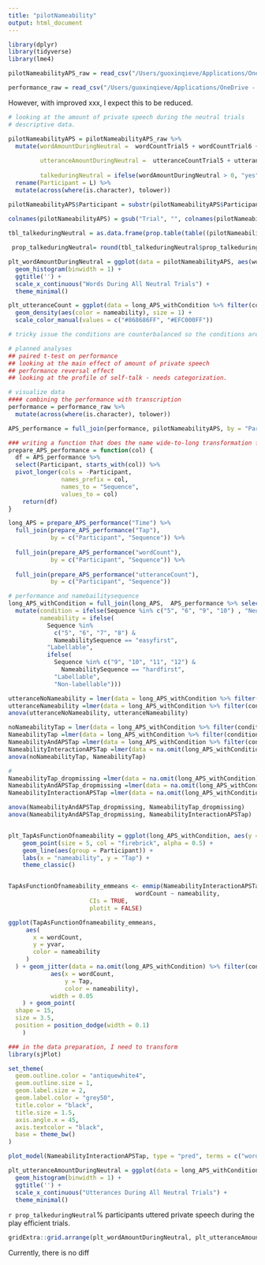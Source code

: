 ```yaml
---
title: "pilotNameability"
output: html_document
---
```


```r
library(dplyr)
library(tidyverse)
library(lme4)

pilotNameabilityAPS_raw = read_csv("/Users/guoxinqieve/Applications/OneDrive - UC San Diego/Spring2022_nameability_pilot transcription/processed_everyone/wordUtteranceCountEveryone_nameability_pilot.csv")

performance_raw = read_csv("/Users/guoxinqieve/Applications/OneDrive - UC San Diego/SelfTalk_PerformanceLabellability - Sheet1.csv")
```
 
 However, with improved xxx, I expect this to be reduced. 

```r
# looking at the amount of private speech during the neutral trials
# descriptive data. 

pilotNameabilityAPS = pilotNameabilityAPS_raw %>%
  mutate(wordAmountDuringNeutral =  wordCountTrial5 + wordCountTrial6 + wordCountTrial9 + wordCountTrial10, 
         
         utteranceAmountDuringNeutral =  utteranceCountTrial5 + utteranceCountTrial6 + utteranceCountTrial9 + utteranceCountTrial10,
         
         talkeduringNeutral = ifelse(wordAmountDuringNeutral > 0, "yes", "no")) %>%
  rename(Participant = L) %>%
  mutate(across(where(is.character), tolower)) 

pilotNameabilityAPS$Participant = substr(pilotNameabilityAPS$Participant, 1, nchar(pilotNameabilityAPS$Participant) - 4) ## this is removing the ".csv" from the name
  
colnames(pilotNameabilityAPS) = gsub("Trial", "", colnames(pilotNameabilityAPS) )

tbl_talkeduringNeutral = as.data.frame(prop.table(table((pilotNameabilityAPS$talkeduringNeutral)))) %>% rename( talkedDuringNeutralOrNot=  Var1, prop_talkeduringNeutralFreq = Freq)

 prop_talkeduringNeutral= round(tbl_talkeduringNeutral$prop_talkeduringNeutralFreq[tbl_talkeduringNeutral$talkedDuringNeutralOrNot == "yes"] *100, 2)

plt_wordAmountDuringNeutral = ggplot(data = pilotNameabilityAPS, aes(wordAmountDuringNeutral)) +
  geom_histogram(binwidth = 1) + 
  ggtitle('') + 
  scale_x_continuous("Words During All Neutral Trials") +
  theme_minimal()

plt_utteranceCount = ggplot(data = long_APS_withCondition %>% filter(condition == "EPS"), aes(utteranceCount)) + geom_histogram(aes(y = ..density.., color = nameability), fill = "white",  position = "identity", binwidth = 1)+
  geom_density(aes(color = nameability), size = 1) +
  scale_color_manual(values = c("#868686FF", "#EFC000FF"))
```

```r
# tricky issue the conditions are counterbalanced so the conditions are not always consistent

# planned analyses
## paired t-test on performance
## looking at the main effect of amount of private speech
## performance reversal effect
## looking at the profile of self-talk - needs categorization. 

# visualize data
#### combining the performance with transcription
performance = performance_raw %>%
  mutate(across(where(is.character), tolower))   

APS_performance = full_join(performance, pilotNameabilityAPS, by = "Participant")

### writing a function that does the name wide-to-long transformation for time, tap, word, utterances
prepare_APS_performance = function(col) {
  df = APS_performance %>% 
  select(Participant, starts_with(col)) %>%
  pivot_longer(cols = -Participant,
               names_prefix = col,
               names_to = "Sequence", 
               values_to = col)
    return(df)
}

long_APS = prepare_APS_performance("Time") %>%
  full_join(prepare_APS_performance("Tap"), 
            by = c("Participant", "Sequence")) %>%
  
  full_join(prepare_APS_performance("wordCount"), 
            by = c("Participant", "Sequence")) %>%
  
  full_join(prepare_APS_performance("utteranceCount"), 
            by = c("Participant", "Sequence"))

# performance and namebailitysequence
long_APS_withCondition = full_join(long_APS,  APS_performance %>% select(Participant, NameabilitySequence), by = "Participant") %>%
  mutate(condition = ifelse(Sequence %in% c("5", "6", "9", "10") , "Neutral", "EPS"), 
         nameability = ifelse(
           Sequence %in%
             c("5", "6", "7", "8") &
             NameabilitySequence == "easyfirst",
           "Labellable",
           ifelse(
             Sequence %in% c("9", "10", "11", "12") &
               NameabilitySequence == "hardfirst", 
             "Labellable", 
             "Non-labellable"))) 

utteranceNoNameability = lmer(data = long_APS_withCondition %>% filter(condition == "EPS"), utteranceCount ~ 1 + (1|Participant))
utteranceNameability =lmer(data = long_APS_withCondition %>% filter(condition == "EPS"), utteranceCount ~ nameability + 1+ (1|Participant))
anova(utteranceNoNameability, utteranceNameability)

noNameabilityTap = lmer(data = long_APS_withCondition %>% filter(condition == "EPS"), Tap ~ 1 + (1|Participant))
NameabilityTap =lmer(data = long_APS_withCondition %>% filter(condition == "EPS"), Tap ~ nameability + 1+ (1|Participant))
NameabilityAndAPSTap =lmer(data = long_APS_withCondition %>% filter(condition == "EPS"), Tap ~ utteranceCount + nameability + 1+ (1|Participant))
NameabilityInteractionAPSTap =lmer(data = na.omit(long_APS_withCondition %>% filter(condition == "EPS")), Tap ~ wordCount * nameability + 1+ (1|Participant))
anova(noNameabilityTap, NameabilityTap)

# 
NameabilityTap_dropmissing =lmer(data = na.omit(long_APS_withCondition) %>% filter(condition == "EPS"), Tap ~ nameability + 1+ (1|Participant))
NameabilityAndAPSTap_dropmissing =lmer(data = na.omit(long_APS_withCondition) %>% filter(condition == "EPS"), Tap ~ wordCount + nameability + 1+ (1|Participant))
NameabilityInteractionAPSTap =lmer(data = na.omit(long_APS_withCondition) %>% filter(condition == "EPS"), Tap ~ wordCount * nameability + 1+ (1|Participant))

anova(NameabilityAndAPSTap_dropmissing, NameabilityTap_dropmissing)
anova(NameabilityAndAPSTap_dropmissing, NameabilityInteractionAPSTap)


plt_TapAsFunctionOfnameability = ggplot(long_APS_withCondition, aes(y = Tap, x = factor(nameability))) +  
    geom_point(size = 5, col = "firebrick", alpha = 0.5) + 
    geom_line(aes(group = Participant)) +
    labs(x = "nameability", y = "Tap") + 
    theme_classic()


TapAsFunctionOfnameability_emmeans <- emmip(NameabilityInteractionAPSTap, 
                                    wordCount ~ nameability, 
                       CIs = TRUE, 
                       plotit = FALSE)

ggplot(TapAsFunctionOfnameability_emmeans,
     aes(
       x = wordCount,
       y = yvar,
       color = nameability
     )
  ) + geom_jitter(data = na.omit(long_APS_withCondition) %>% filter(condition == "EPS"),
            aes(x = wordCount, 
                y = Tap,
                color = nameability),
            width = 0.05
    ) + geom_point(
  shape = 15,
  size = 3.5,
  position = position_dodge(width = 0.1)
    )

### in the data preparation, I need to transform
library(sjPlot)

set_theme(
  geom.outline.color = "antiquewhite4", 
  geom.outline.size = 1, 
  geom.label.size = 2,
  geom.label.color = "grey50",
  title.color = "black", 
  title.size = 1.5, 
  axis.angle.x = 45, 
  axis.textcolor = "black", 
  base = theme_bw()
)

plot_model(NameabilityInteractionAPSTap, type = "pred", terms = c("wordCount", "nameability"))

plt_utteranceAmountDuringNeutral = ggplot(data = long_APS_withCondition, aes(Tap)) +
  geom_histogram(binwidth = 1) + 
  ggtitle('') + 
  scale_x_continuous("Utterances During All Neutral Trials") +
  theme_minimal()
```
 
`r prop_talkeduringNeutral`% participants uttered private speech during the play efficient trials.

```r

gridExtra::grid.arrange(plt_wordAmountDuringNeutral, plt_utteranceAmountDuringNeutral, nrow=1)

```

Currently, there is no diff
